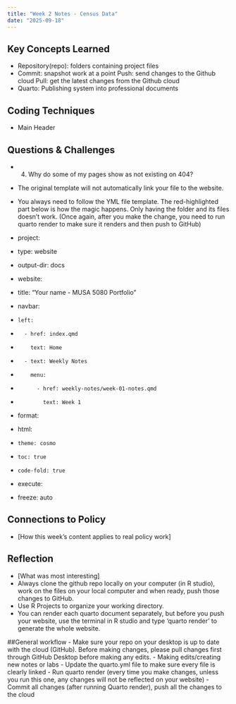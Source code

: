 ```yaml
---
title: "Week 2 Notes - Census Data"
date: "2025-09-18"
---
```


## Key Concepts Learned
- Repository(repo): folders containing project files 
- Commit: snapshot work at a point
  Push: send changes to the Github cloud 
  Pull: get the latest changes from the Github cloud
- Quarto: Publishing system into professional documents
  
## Coding Techniques
- Main Header


## Questions & Challenges
- 4. Why do some of my pages show as not existing on 404? 

- The original template will not automatically link your file to the website. 

- You always need to follow the YML file template. The red-highlighted part below is how the magic happens. Only having the folder and its files doesn't work. (Once again, after you make the change, you need to run quarto render to make sure it renders and then push to GitHub)

- project:
-   type: website
-   output-dir: docs

- website:
-   title: "Your name - MUSA 5080 Portfolio"
-   navbar:
-     left:
-       - href: index.qmd
-         text: Home
-       - text: Weekly Notes 
-         menu:
-           - href: weekly-notes/week-01-notes.qmd
-             text: Week 1
- format:
-   html:
-     theme: cosmo
-     toc: true
-     code-fold: true

- execute:
-   freeze: auto

## Connections to Policy
- [How this week's content applies to real policy work]

## Reflection
- [What was most interesting]
- Always clone the github repo locally on your computer (in R studio), work on the files on your local computer and when ready, push those changes to GitHub.
- Use R Projects to organize your working directory.
- You can render each quarto document separately, but before you push your website, use the terminal in R studio and type 'quarto render' to generate the whole website.

##General workflow
- Make sure your repo on your desktop is up to date with the cloud (GitHub). Before making changes, please pull changes first through GitHub Desktop before making any edits.
- Making edits/creating new notes or labs
- Update the quarto.yml file to make sure every file is clearly linked
- Run quarto render (every time you make changes, unless you run this one, any changes will not be reflected on your website)
- Commit all changes (after running Quarto render), push all the changes to the cloud

